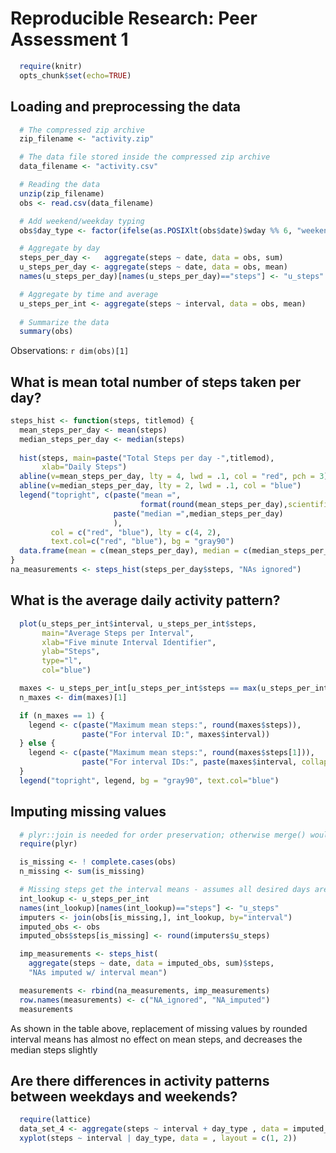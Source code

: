 # Reproducible Research: Peer Assessment 1

```r
  require(knitr)
  opts_chunk$set(echo=TRUE)
```

## Loading and preprocessing the data
```r
  # The compressed zip archive
  zip_filename <- "activity.zip"

  # The data file stored inside the compressed zip archive
  data_filename <- "activity.csv"

  # Reading the data
  unzip(zip_filename)
  obs <- read.csv(data_filename)

  # Add weekend/weekday typing
  obs$day_type <- factor(ifelse(as.POSIXlt(obs$date)$wday %% 6, "weekend", "weekday"))

  # Aggregate by day
  steps_per_day <-   aggregate(steps ~ date, data = obs, sum)
  u_steps_per_day <- aggregate(steps ~ date, data = obs, mean)
  names(u_steps_per_day)[names(u_steps_per_day)=="steps"] <- "u_steps"

  # Aggregate by time and average
  u_steps_per_int <- aggregate(steps ~ interval, data = obs, mean)
   
  # Summarize the data
  summary(obs)
```

Observations: `r dim(obs)[1]`  


## What is mean total number of steps taken per day?
```r
steps_hist <- function(steps, titlemod) {
  mean_steps_per_day <- mean(steps)
  median_steps_per_day <- median(steps)
  
  hist(steps, main=paste("Total Steps per day -",titlemod), 
       xlab="Daily Steps")
  abline(v=mean_steps_per_day, lty = 4, lwd = .1, col = "red", pch = 3)
  abline(v=median_steps_per_day, lty = 2, lwd = .1, col = "blue")
  legend("topright", c(paste("mean =",
                             format(round(mean_steps_per_day),scientific=FALSE)),
                       paste("median =",median_steps_per_day)
                       ), 
         col = c("red", "blue"), lty = c(4, 2),
         text.col=c("red", "blue"), bg = "gray90")
  data.frame(mean = c(mean_steps_per_day), median = c(median_steps_per_day))
}
na_measurements <- steps_hist(steps_per_day$steps, "NAs ignored")


```

## What is the average daily activity pattern?
```r
  plot(u_steps_per_int$interval, u_steps_per_int$steps, 
       main="Average Steps per Interval", 
       xlab="Five minute Interval Identifier", 
       ylab="Steps", 
       type="l",
       col="blue")

  maxes <- u_steps_per_int[u_steps_per_int$steps == max(u_steps_per_int$steps), ]
  n_maxes <- dim(maxes)[1]

  if (n_maxes == 1) {
    legend <- c(paste("Maximum mean steps:", round(maxes$steps)),
                paste("For interval ID:", maxes$interval))
  } else {
    legend <- c(paste("Maximum mean steps:", round(maxes$steps[1])),
                paste("For interval IDs:", paste(maxes$interval, collapse=" ")))
  }
  legend("topright", legend, bg = "gray90", text.col="blue")
```


## Imputing missing values
```r
  # plyr::join is needed for order preservation; otherwise merge() would do
  require(plyr)

  is_missing <- ! complete.cases(obs)
  n_missing <- sum(is_missing)

  # Missing steps get the interval means - assumes all desired days are present w/ NAs
  int_lookup <- u_steps_per_int
  names(int_lookup)[names(int_lookup)=="steps"] <- "u_steps"
  imputers <- join(obs[is_missing,], int_lookup, by="interval")
  imputed_obs <- obs
  imputed_obs$steps[is_missing] <- round(imputers$u_steps)

  imp_measurements <- steps_hist(
    aggregate(steps ~ date, data = imputed_obs, sum)$steps,
    "NAs imputed w/ interval mean")

  measurements <- rbind(na_measurements, imp_measurements)
  row.names(measurements) <- c("NA_ignored", "NA_imputed")
  measurements
```
As shown in the table above, replacement of missing values by rounded interval
means has almost no effect on mean steps, and decreases the median steps slightly


## Are there differences in activity patterns between weekdays and weekends?
```r
  require(lattice)
  data_set_4 <- aggregate(steps ~ interval + day_type , data = imputed_obs, mean)
  xyplot(steps ~ interval | day_type, data = , layout = c(1, 2))
```
  